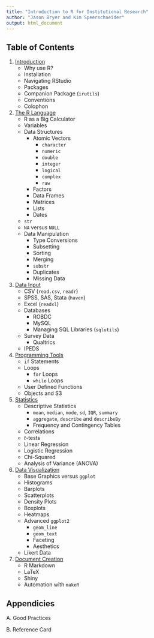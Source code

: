 ```yaml
---
title: "Introduction to R for Institutional Research"
author: "Jason Bryer and Kim Speerschneider"
output: html_document
---
```


## Table of Contents

1. [Introduction](1_Introduction.html)
	* Why use R?
	* Installation
	* Navigating RStudio
	* Packages
	* Companion Package (`irutils`)
	* Conventions
	* Colophon

2. [The R Language](2_TheRLanguage.html)
	* R as a Big Calculator
	* Variables
	* Data Structures
		* Atomic Vectors
			* `character`
			* `numeric`
			* `double`
			* `integer`
			* `logical`
			* `complex`
			* `raw`
		* Factors
		* Data Frames
		* Matrices
		* Lists
		* Dates
	* `str`
	* `NA` versus `NULL`
	* Data Manipulation
		* Type Conversions
		* Subsetting
		* Sorting
		* Merging
		* `substr`
		* Duplicates
		* Missing Data

3. [Data Input](3_DataInput.html)
	* CSV (`read.csv`, `readr`)
	* SPSS, SAS, Stata (`haven`)
	* Excel (`readxl`)
	* Databases
		* ROBDC
		* MySQL
		* Managing SQL Libraries (`sqlutils`)
	* Survey Data
		* Qualtrics
	* IPEDS

4. [Programming Tools](4_ProgrammingTools.html)
	* `if` Statements
	* Loops
		* `for` Loops
		* `while` Loops
	* User Defined Functions
	* Objects and S3
	
5. [Statistics](5_Statistics.html)
	* Descriptive Statistics
		* `mean`, `median`, `mode`, `sd`, `IQR`, `summary`
		* `aggregate`, `describe` and `describeBy`
		* Frequency and Contingency Tables
	* Correlations
	* *t*-tests
	* Linear Regression
	* Logistic Regression
	* Chi-Squared
	* Analysis of Variance (ANOVA)

6. [Data Visualization](6_DataVisualization.html)
	* Base Graphics versus `ggplot`
	* Histograms
	* Barplots
	* Scatterplots
	* Density Plots
	* Boxplots
	* Heatmaps
	* Advanced `ggplot2`
		* `geom_line`
		* `geom_text`
		* Faceting
		* Aesthetics
	* Likert Data
	
7. [Document Creation](7_DocumentCreation.html)
	* R Markdown
	* LaTeX
	* Shiny
	* Automation with `makeR`

## Appendicies

A. Good Practices

B. Reference Card

